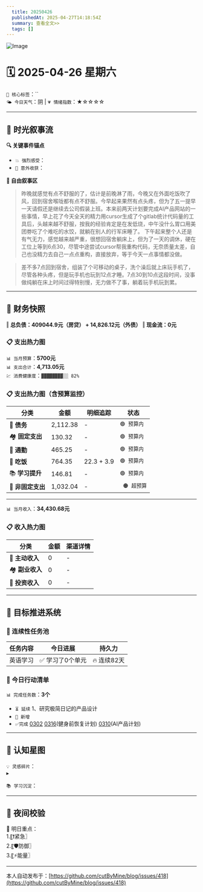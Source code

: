 ```yaml
---
  title: 20250426
  publishedAt: 2025-04-27T14:18:54Z
  summary: 查看全文>>
  tags: []
---
```


![Image](https://github.com/user-attachments/assets/c3ba8c97-e683-4755-90fc-fd14e0246a60)

# 🗓️ 2025-04-26 星期六
`🔑 核心标签`：``  
`🌤️ 今日天气`：阴 | `💗 情绪指数`：★☆☆☆☆  

---


## 🌊 **时光叙事流**
**🔍 关键事件锚点**  
- `💥 强烈感受`：              
- `🎉 意外收获`：      

**📖 自由叙事区**  
> 昨晚就感觉有点不舒服的了，估计是前晚淋了雨，今晚又在外面吃饭吹了风，回到宿舍喉咙都有点不舒服。今早起来果然有点头疼，但为了五一提早一天请假还是继续去公司假装上班。本来前两天计划要完成AI产品网站的一些事情，早上花了今天全天的精力用cursor生成了个gitlab统计代码量的工具后，头越来越不舒服，按我的经验肯定是在发低烧，中午没什么胃口用美团劵吃了个难吃的水饺，就躺在别人的行军床睡了。
> 下午起来整个人还是有气无力，感觉越来越严重，很想回宿舍躺床上，但为了一天的调休，硬在工位上等到6点30，尽管中途尝试cursor帮我重构代码，无奈质量太差，自己也没精力去自己一点点重构，直接放弃，等于今天一点事情都没做。

> 差不多7点回到宿舍，组装了个可移动的桌子，洗个澡后就上床玩手机了，尽管各种头疼，但是玩手机也玩到12点才睡。7点30到10点这段时间，没事做纯躺在床上时间过得特别慢，无力做不了事，躺着玩手机玩到累。

---

## 💸 **财务快照**
‖ **总负债：409044.9元（房贷） + 14,826.12元（外债）**
‖ **现金流：0元**

### 📋 支出热力图

`📊 当月预算`：**5700元**  
`📊 支出合计`：**4,713.05元**  
`💹 消费健康度`：`▓▓▓▓▓▓▓▓░░ 82%`  
### 📋 支出热力图（含预算监控）
| 分类         | 金额    | 明细追踪                  | 状态           |
|--------------|---------|---------------------------|----------------|
| 🏦 **债务**    | 2,112.38   | -    | `🟢 预算内`   |
| 🏘️ **固定支出** | 130.32     |  -  | `🟢 预算内`     |
| 🚌 **通勤**     | 465.25     | -      | `🟢 预算内`     |
| 🍜 **吃饭**     |  764.35   | 22.3 + 3.9  | `🟢 预算内`   |
| 📚 **学习提升** | 146.81      | -       | `🟢 预算内`     |
| 🎲 **非固定支出** | 1,032.04     | -   | ` 🟠 超预算`  |
---

`📊 当月收入`：**34,430.68元**  

### 📋 收入热力图
| 分类         | 金额    | 渠道详情             |
|--------------|---------|-------------------------|
| 🏦 **主动收入**  | 0                | -        |
| 🏘️ **副业收入**  | 0                | -        |
| 🚌 **投资收入**  | 0                | -        |



---

## 🎯 **目标推进系统**

### 🔄 连续性任务池
| 任务内容                | 今日进展          | 持久力     |
|-------------------------|-------------------|------------|
| 英语学习         | ✅ 学习了0个单元 | 🔥 连续82天  |



### 📌 今日行动清单

`📊 完成任务数`：**3个**  
- `⏳ 延续` 1、研究极简日记的产品设计             
- `🚩 新增`   
- `✅完成` [0302](note://WEB9685e40ae7a6464db1196641a1ffd0ee)   [0316](note://WEBc1fcc89ec3e741538b703e8017b38c9f)(健身前恢复计划)  [0310](note://WEBfc89f9187c014fbe9fab88e2d09b4bde)(AI产品计划)


---

## 🌌 **认知星图**
`💡 灵感碎片`：  
▸ 


`📚 学习沉淀`：  
>    

---

## 🌃 夜间校验

🚀 明日重点：  
1.〖❗紧急〗  
2.〖🛡️防御〗  
3.〖⚡能量〗

---
本人自动发布于：[https://github.com/cutByMine/blog/issues/418](https://github.com/cutByMine/blog/issues/418)
